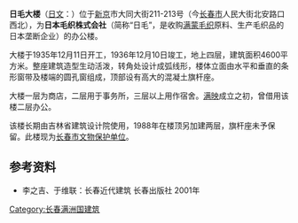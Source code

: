 {{文物保护单位
| 级别 = 3
| 省名 = 吉林省
| 市/县名 = 长春市
| 图片 = Hsinking branch of Japan Wool Textile Co.jpg
| 名称 = 日本毛织会社旧址
| 编号 = 第8批第32号
| 分类 = 
| 所在 = 长春市人民大街1699号
| 时代 = 1935年
| 登录 = 2009年11月2日
}}
'''日毛大楼'''（[[日文|日文]]：{{lang|ja|日本毛織ビル}}）位于[[新京|新京]]市大同大街211-213号（今[[长春市|长春市]]人民大街北安路口西北），为'''日本毛织株式会社'''（简称“日毛”，是收购[[满蒙毛织|满蒙毛织]]原料、生产毛织品的日本垄断企业）的办公楼。

大楼于1935年12月11日开工，1936年12月10日竣工，地上四层，建筑面积4600平方米。整座建筑造型生动活泼，转角处设计成弧线形，楼体立面由水平和垂直的条形窗带及楼端的圆孔窗组成，顶部设有高大的混凝土旗杆座。

大楼一层为商店，二层用于事务所，三层以上用作宿舍。[[株式会社满洲映画协会|满映]]成立之初，曾借用该楼二层办公。

该楼长期由吉林省建筑设计院使用，1988年在楼顶另加建两层，旗杆座未予保留。此楼现为[[长春市文物保护单位|长春市文物保护单位]]。

==参考资料==
*李之吉、于维联：长春近代建筑 长春出版社 2001年
[[Category:长春满洲国建筑|Category:长春满洲国建筑]]